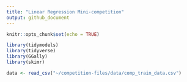 ```yaml
---
title: "Linear Regression Mini-competition"
output: github_document
---
```


```r
knitr::opts_chunk$set(echo = TRUE)
```

```r
library(tidymodels)
library(tidyverse)
library(GGally)
library(skimr)

```

```r
data <- read_csv("~/competition-files/data/comp_train_data.csv")
```

